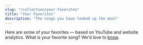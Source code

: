 ```yaml
---
slug: "/collection/your-favorites"
title: "Your Favorites"
description: "The songs you have looked up the most"
---
```


<Prose>
    Here are some of your favorites &mdash; based on YouTube and website analytics.
</Prose>

<SongCollection>
    <Song songSlug="let-your-heart-burn" />
    <Song songSlug="if-thou-lovest-me" />
    <Song songSlug="kindle-the-fire-of-love" />
    <Song songSlug="kuna-mtu" />
    <Song songSlug="ye-are-even-as-the-fire" />
    <Song songSlug="o-god-guide-me" />
    <Song songSlug="dame-un-corazon" />
    <Song songSlug="god-is-sufficient-unto-me" />
    <Song songSlug="blessed" />
</SongCollection>

<Prose>
    What is your favorite song? We'd love to <a href="/contact"> know</a>.
</Prose>